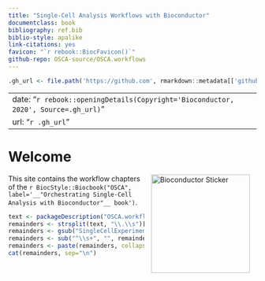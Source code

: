 ```yaml
--- 
title: "Single-Cell Analysis Workflows with Bioconductor"
documentclass: book
bibliography: ref.bib
biblio-style: apalike
link-citations: yes
favicon: "`r rebook::BiocFavicon()`"
github-repo: OSCA-source/OSCA.workflows
---
```


```r
.gh_url <- file.path('https://github.com', rmarkdown::metadata[['github-repo']])
```

---
date: "`r rebook::openingDetails(Copyright='Bioconductor, 2020', Source=.gh_url)`"
url: "`r .gh_url`"
---

# Welcome {-}

<a href="https://bioconductor.org"><img src="`r rebook::BiocSticker(mode='animated')`" width="200" alt="Bioconductor Sticker" align="right" style="margin: 0 1em 0 1em" /></a> 

This site contains the workflow chapters of the `r BiocStyle::Biocbook("OSCA", label='__"Orchestrating Single-Cell Analysis with Bioconductor"__ book')`.
```r
text <- packageDescription("OSCA.workflows")$Description
remainders <- strsplit(text, "\\.\\s")[[1]][-1]
remainders <- gsub("SingleCellExperiment", "`SingleCellExperiment`", remainders)
remainders <- sub("^\\s+", "", remainders)
remainders <- paste(remainders, collapse=". ")
cat(remainders, sep="\n")
```

